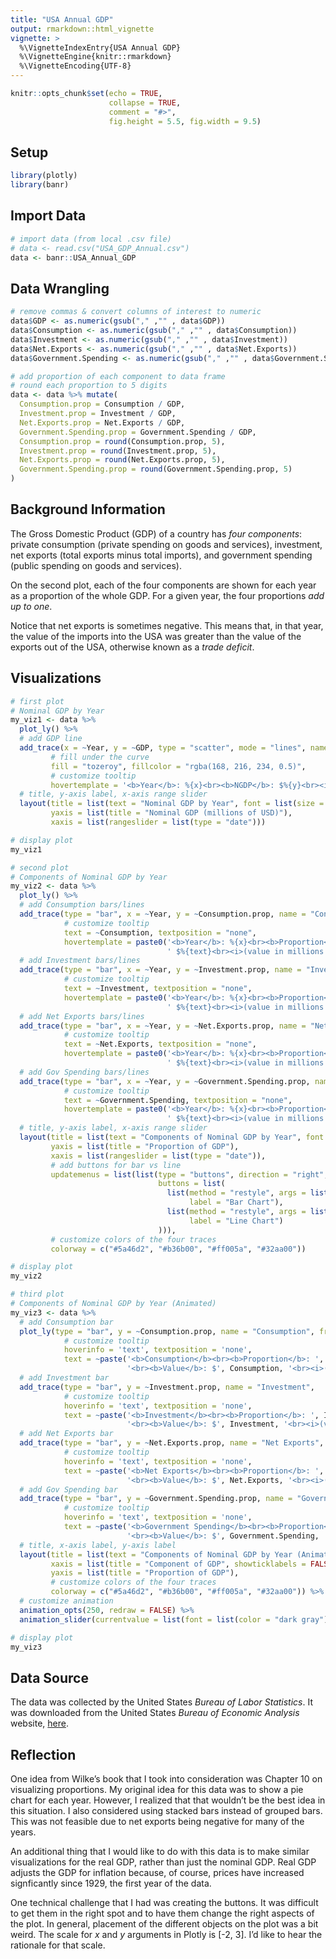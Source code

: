 ```yaml
---
title: "USA Annual GDP"
output: rmarkdown::html_vignette
vignette: >
  %\VignetteIndexEntry{USA Annual GDP}
  %\VignetteEngine{knitr::rmarkdown}
  %\VignetteEncoding{UTF-8}
---
```


```r
knitr::opts_chunk$set(echo = TRUE,
                      collapse = TRUE,
                      comment = "#>",
                      fig.height = 5.5, fig.width = 9.5)
```

## Setup
```r
library(plotly)
library(banr)
```

## Import Data
```r
# import data (from local .csv file)
# data <- read.csv("USA_GDP_Annual.csv")
data <- banr::USA_Annual_GDP
```

## Data Wrangling
```r
# remove commas & convert columns of interest to numeric
data$GDP <- as.numeric(gsub("," ,"" , data$GDP))
data$Consumption <- as.numeric(gsub("," ,"" , data$Consumption))
data$Investment <- as.numeric(gsub("," ,"" , data$Investment))
data$Net.Exports <- as.numeric(gsub("," ,"" , data$Net.Exports))
data$Government.Spending <- as.numeric(gsub("," ,"" , data$Government.Spending))
```
```r
# add proportion of each component to data frame
# round each proportion to 5 digits
data <- data %>% mutate(
  Consumption.prop = Consumption / GDP,
  Investment.prop = Investment / GDP,
  Net.Exports.prop = Net.Exports / GDP,
  Government.Spending.prop = Government.Spending / GDP,
  Consumption.prop = round(Consumption.prop, 5),
  Investment.prop = round(Investment.prop, 5),
  Net.Exports.prop = round(Net.Exports.prop, 5),
  Government.Spending.prop = round(Government.Spending.prop, 5)
)
```

## Background Information
The Gross Domestic Product (GDP) of a country has *four components*: private consumption (private spending on goods and services), investment, net exports (total exports minus total imports), and government spending (public spending on goods and services).

On the second plot, each of the four components are shown for each year as a proportion of the whole GDP. For a given year, the four proportions *add up to one*.

Notice that net exports is sometimes negative. This means that, in that year, the value of the imports into the USA was greater than the value of the exports out of the USA, otherwise known as a *trade deficit*.

## Visualizations
```r
# first plot
# Nominal GDP by Year
my_viz1 <- data %>%
  plot_ly() %>%
  # add GDP line
  add_trace(x = ~Year, y = ~GDP, type = "scatter", mode = "lines", name = "Nominal GDP\nBy Year",
         # fill under the curve
         fill = "tozeroy", fillcolor = "rgba(168, 216, 234, 0.5)",
         # customize tooltip
         hovertemplate = '<b>Year</b>: %{x}<br><b>NGDP</b>: $%{y}<br><i>(value in millions of USD)</i>') %>%
  # title, y-axis label, x-axis range slider
  layout(title = list(text = "Nominal GDP by Year", font = list(size = 22), y = 0.99),
         yaxis = list(title = "Nominal GDP (millions of USD)"),
         xaxis = list(rangeslider = list(type = "date")))

# display plot
my_viz1
```

```r
# second plot
# Components of Nominal GDP by Year
my_viz2 <- data %>%
  plot_ly() %>%
  # add Consumption bars/lines
  add_trace(type = "bar", x = ~Year, y = ~Consumption.prop, name = "Consumption", 
            # customize tooltip
            text = ~Consumption, textposition = "none",
            hovertemplate = paste0('<b>Year</b>: %{x}<br><b>Proportion</b>: %{y:.4f}<br><b>Value</b>:',
                                   ' $%{text}<br><i>(value in millions of USD)</i>')) %>%
  # add Investment bars/lines
  add_trace(type = "bar", x = ~Year, y = ~Investment.prop, name = "Investment", 
            # customize tooltip
            text = ~Investment, textposition = "none",
            hovertemplate = paste0('<b>Year</b>: %{x}<br><b>Proportion</b>: %{y:.4f}<br><b>Value</b>:',
                                   ' $%{text}<br><i>(value in millions of USD)</i>')) %>%
  # add Net Exports bars/lines
  add_trace(type = "bar", x = ~Year, y = ~Net.Exports.prop, name = "Net Exports", 
            # customize tooltip
            text = ~Net.Exports, textposition = "none",
            hovertemplate = paste0('<b>Year</b>: %{x}<br><b>Proportion</b>: %{y:.4f}<br><b>Value</b>:',
                                   ' $%{text}<br><i>(value in millions of USD)</i>')) %>%
  # add Gov Spending bars/lines
  add_trace(type = "bar", x = ~Year, y = ~Government.Spending.prop, name = "Government Spending",
            # customize tooltip
            text = ~Government.Spending, textposition = "none",
            hovertemplate = paste0('<b>Year</b>: %{x}<br><b>Proportion</b>: %{y:.4f}<br><b>Value</b>:',
                                   ' $%{text}<br><i>(value in millions of USD)</i>')) %>%
  # title, y-axis label, x-axis range slider
  layout(title = list(text = "Components of Nominal GDP by Year", font = list(size = 22), y = 0.99), 
         yaxis = list(title = "Proportion of GDP"),
         xaxis = list(rangeslider = list(type = "date")),
         # add buttons for bar vs line
         updatemenus = list(list(type = "buttons", direction = "right", x = 0.79, y = 0.98,
                                 buttons = list(
                                   list(method = "restyle", args = list("type", "bar"), 
                                        label = "Bar Chart"),
                                   list(method = "restyle", args = list("type", "lines"), 
                                        label = "Line Chart")
                                 ))),
         # customize colors of the four traces
         colorway = c("#5a46d2", "#b36b00", "#ff005a", "#32aa00"))

# display plot
my_viz2
```

```r
# third plot
# Components of Nominal GDP by Year (Animated)
my_viz3 <- data %>%
  # add Consumption bar
  plot_ly(type = "bar", y = ~Consumption.prop, name = "Consumption", frame = ~Year, 
            # customize tooltip
            hoverinfo = 'text', textposition = 'none',
            text = ~paste('<b>Consumption</b><br><b>Proportion</b>: ', Consumption.prop, 
                          '<br><b>Value</b>: $', Consumption, '<br><i>(value in millions of USD)</i>')) %>%
  # add Investment bar
  add_trace(type = "bar", y = ~Investment.prop, name = "Investment", 
            # customize tooltip
            hoverinfo = 'text', textposition = 'none',
            text = ~paste('<b>Investment</b><br><b>Proportion</b>: ', Investment.prop, 
                          '<br><b>Value</b>: $', Investment, '<br><i>(value in millions of USD)</i>')) %>%
  # add Net Exports bar
  add_trace(type = "bar", y = ~Net.Exports.prop, name = "Net Exports", 
            # customize tooltip
            hoverinfo = 'text', textposition = 'none',
            text = ~paste('<b>Net Exports</b><br><b>Proportion</b>: ', Net.Exports.prop, 
                          '<br><b>Value</b>: $', Net.Exports, '<br><i>(value in millions of USD)</i>')) %>%
  # add Gov Spending bar
  add_trace(type = "bar", y = ~Government.Spending.prop, name = "Government Spending",
            # customize tooltip
            hoverinfo = 'text', textposition = 'none',
            text = ~paste('<b>Government Spending</b><br><b>Proportion</b>: ', Government.Spending.prop, 
                          '<br><b>Value</b>: $', Government.Spending, '<br><i>(value in millions of USD)</i>')) %>%
  # title, x-axis label, y-axis label
  layout(title = list(text = "Components of Nominal GDP by Year (Animated)", font = list(size = 22), y = 0.99), 
         xaxis = list(title = "Component of GDP", showticklabels = FALSE),
         yaxis = list(title = "Proportion of GDP"),
         # customize colors of the four traces
         colorway = c("#5a46d2", "#b36b00", "#ff005a", "#32aa00")) %>%
  # customize animation
  animation_opts(250, redraw = FALSE) %>%
  animation_slider(currentvalue = list(font = list(color = "dark gray")))

# display plot
my_viz3
```

## Data Source
The data was collected by the United States *Bureau of Labor Statistics*. It was downloaded from the United States *Bureau of Economic Analysis* website, [here](https://apps.bea.gov/iTable/iTable.cfm?reqid=19&step=2).

## Reflection
One idea from Wilke's book that I took into consideration was Chapter 10 on visualizing proportions. My original idea for this data was to show a pie chart for each year. However, I realized that that wouldn't be the best idea in this situation. I also considered using stacked bars instead of grouped bars. This was not feasible due to net exports being negative for many of the years.

An additional thing that I would like to do with this data is to make similar visualizations for the real GDP, rather than just the nominal GDP. Real GDP adjusts the GDP for inflation because, of course, prices have increased signficantly since 1929, the first year of the data.

One technical challenge that I had was creating the buttons. It was difficult to get them in the right spot and to have them change the right aspects of the plot. In general, placement of the different objects on the plot was a bit weird. The scale for *x* and *y* arguments in Plotly is [-2, 3]. I'd like to hear the rationale for that scale.
